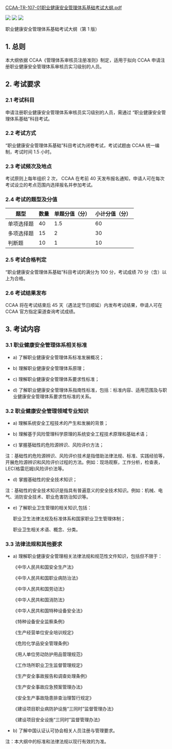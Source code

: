 [CCAA-TR-107-01职业健康安全管理体系基础考试大纲.pdf](/images/考试大纲/CCAA-TR-107-01职业健康安全管理体系基础考试大纲.pdf)

![](/images/考试大纲/CCAA-TR-107-01职业健康安全管理体系基础考试大纲_页面_1.png)
![](/images/考试大纲/CCAA-TR-107-01职业健康安全管理体系基础考试大纲_页面_2.png)
![](/images/考试大纲/CCAA-TR-107-01职业健康安全管理体系基础考试大纲_页面_3.png)


职业健康安全管理体系基础考试大纲（第 1 版）

## 1. 总则

本大纲依据 CCAA《管理体系审核员注册准则》制定，适用于拟向 CCAA 申请注册职业健康安全管理体系审核员实习级别的人员。

## 2. 考试要求

### 2.1 考试科目

申请注册职业健康安全管理体系审核员实习级别的人员，需通过 “职业健康安全管理体系基础”科目考试。

### 2.2 考试方式

“职业健康安全管理体系基础”科目考试为闭卷考试，考试试题由 CCAA 统一编制，考试时间 1.5 小时。

### 2.3 考试频次及地点

考试原则上每年组织 2 次， CCAA 在考前 40 天发布报名通知，申请人可在每次考试设立的考点范围内选择报名并参加考试。

### 2.4 考试的题型及分值

| 题型       | 数量 | 单题分值（分） | 小计分值（分） |
| ---------- | ---- | -------------- | -------------- |
| 单项选择题 | 40   | 1.5            | 60             |
| 多项选择题 | 15   | 2              | 30             |
| 判断题     | 10   | 1              | 10             |

### 2.5 考试合格判定

“职业健康安全管理体系基础”科目考试的满分为 100 分，考试成绩 70 分（含）以上为合格。

### 2.6 考试结果发布

CCAA 将在考试结束后 45 天（遇法定节日顺延）内发布考试结果，申请人可在 CCAA 官方指定渠道查询考试成绩。

## 3. 考试内容

### 3.1 职业健康安全管理体系相关标准

- a) 了解职业健康安全管理体系标准发展概况；

- b) 理解职业健康安全管理体系原理；

- c) 理解职业健康安全管理体系要求性标准；

- d) 了解职业健康安全管理体系指南性标准，包括：标准内容、适用范围及与职业健康安全管理体系要求性标准的关系。

### 3.2 职业健康安全管理领域专业知识

- a) 理解系统安全工程技术的产生和发展的背景；

- b) 理解基于风险管理科学原理的系统安全工程技术原理和基础术语；

- c) 掌握基础性的危险源辨识、风险评价方法；

注：基础性的危险源辨识、风险评价技术是指借助法律法规、标准、实践经验等，开展危险源辨识和风险评价过程的方法。例如：现场观察，工作分析，检查表，LEC(格雷厄姆)风险评价法等。

- d) 掌握基础性的安全技术知识；

注：基础性的安全技术知识是指具有普遍意义的安全技术知识。例如：机械、电气、消防安全技术、职业危害防治知识等。

- e) 了解职业卫生管理的相关知识,包括：

    职业卫生法律法规及标准体系和国家职业卫生管理体制；

    职业卫生相关术语、概念、分类。

### 3.3 法律法规和其他要求

- a) 理解职业健康安全管理相关法律法规和规范性文件知识，包括但不限于：

    《中华人民共和国安全生产法》

    《中华人民共和国职业病防治法》

    《中华人民共和国劳动法》

    《中华人民共和国消防法》

    《中华人民共和国特种设备安全法》

    《特种设备安全监察条例》

    《生产经营单位安全培训规定》

    《危险化学品安全管理条例》

    《用人单位劳动防护用品管理规范》

    《工作场所职业卫生监督管理规定》

    《生产安全事故报告和调查处理条例》

    《生产安全事故应急预案管理办法》

    《安全生产事故隐患排查治理暂行规定》

    《建设项目职业病防护设施“三同时”监督管理办法》

    《建设项目安全设施“三同时”监督管理办法》

- b) 了解中国认证认可协会相关人员注册与管理要求。

注：本大纲中的标准和法律法规以现行有效的为准。
